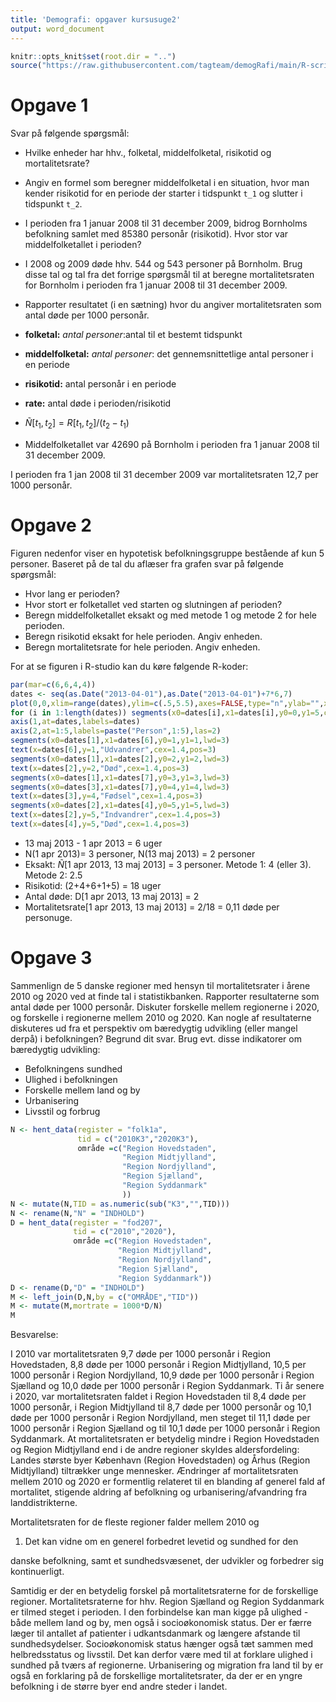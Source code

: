 ```yaml
---
title: 'Demografi: opgaver kursusuge2'
output: word_document
---
```

```r
knitr::opts_knit$set(root.dir = "..")
source("https://raw.githubusercontent.com/tagteam/demogRafi/main/R-scripts/demofunk.R")
```


# Opgave 1

Svar på følgende spørgsmål:

-   Hvilke enheder har hhv., folketal, middelfolketal, risikotid og mortalitetsrate?
-   Angiv en formel som beregner middelfolketal i en situation, hvor man kender risikotid
    for en periode der starter i tidspunkt `t_1` og slutter i
    tidspunkt `t_2`.
-   I perioden fra 1 januar 2008 til 31 december 2009, bidrog Bornholms
    befolkning samlet med 85380 personår (risikotid). Hvor stor var
    middelfolketallet i perioden?
-   I 2008 og 2009 døde hhv. 544 og 543 personer på Bornholm. Brug disse tal og tal fra det forrige spørgsmål 
    til at beregne mortalitetsraten for Bornholm i perioden fra 1 januar 2008 til 31 december 2009.
-   Rapporter resultatet (i en sætning) hvor du angiver mortalitetsraten som antal døde per 1000 personår.

-   **folketal:** *antal personer*:antal til et bestemt tidspunkt
-   **middelfolketal:** *antal personer*: det gennemsnittetlige antal personer i en periode
-   **risikotid:** antal personår i en periode
-   **rate:** antal døde i perioden/risikotid
-   $\tilde N[t_1,t_2]= R[t_1,t_2]/(t_2-t_1)$
-   Middelfolketallet var 42690 på Bornholm i perioden fra 1 januar 2008
    til 31 december 2009.

I perioden fra 1 jan 2008 til 31 december 2009 var mortalitetsraten
12,7 per 1000 personår.


# Opgave 2

Figuren nedenfor viser en hypotetisk befolkningsgruppe bestående af
kun 5 personer. Baseret på de tal du aflæser fra grafen svar på
følgende spørgsmål:

-   Hvor lang er perioden?
-   Hvor stort er folketallet ved starten og slutningen af perioden?
-   Beregn middelfolketallet eksakt og med metode 1 og metode 2 for hele perioden.
-   Beregn risikotid eksakt for hele perioden. Angiv enheden.
-   Beregn mortalitetsrate for hele perioden. Angiv enheden.

For at se figuren i R-studio kan du køre følgende R-koder:

```r
par(mar=c(6,6,4,4))
dates <- seq(as.Date("2013-04-01"),as.Date("2013-04-01")+7*6,7)
plot(0,0,xlim=range(dates),ylim=c(.5,5.5),axes=FALSE,type="n",ylab="",xlab="Kalender tid")
for (i in 1:length(dates)) segments(x0=dates[i],x1=dates[i],y0=0,y1=5,col="gray55")
axis(1,at=dates,labels=dates)
axis(2,at=1:5,labels=paste("Person",1:5),las=2)
segments(x0=dates[1],x1=dates[6],y0=1,y1=1,lwd=3)
text(x=dates[6],y=1,"Udvandrer",cex=1.4,pos=3)
segments(x0=dates[1],x1=dates[2],y0=2,y1=2,lwd=3)
text(x=dates[2],y=2,"Død",cex=1.4,pos=3)
segments(x0=dates[1],x1=dates[7],y0=3,y1=3,lwd=3)
segments(x0=dates[3],x1=dates[7],y0=4,y1=4,lwd=3)
text(x=dates[3],y=4,"Fødsel",cex=1.4,pos=3)
segments(x0=dates[2],x1=dates[4],y0=5,y1=5,lwd=3)
text(x=dates[2],y=5,"Indvandrer",cex=1.4,pos=3)
text(x=dates[4],y=5,"Død",cex=1.4,pos=3) 
```

-   13 maj 2013 - 1 apr 2013  = 6 uger
-   N(1 apr 2013)= 3 personer, N(13 maj 2013) = 2 personer
-   Eksakt: $\tilde N$[1 apr 2013, 13 maj 2013] = 3 personer. Metode 1: 4 (eller 3). Metode 2: 2.5
-   Risikotid: (2+4+6+1+5) = 18 uger
-   Antal døde: D[1 apr 2013, 13 maj 2013] = 2
-   Mortalitetsrate[1 apr 2013, 13 maj 2013] = 2/18 = 0,11 døde per personuge.


# Opgave 3

Sammenlign de 5 danske regioner med hensyn til mortalitetsrater i
årene 2010 og 2020 ved at finde tal i statistikbanken. Rapporter
resultaterne som antal døde per 1000 personår. Diskuter forskelle
mellem regionerne i 2020, og forskelle i regionerne mellem 2010
og 2020. Kan nogle af resultaterne diskuteres ud fra et perspektiv om
bæredygtig udvikling (eller mangel derpå) i befolkningen? Begrund dit
svar. Brug evt. disse indikatorer om bæredygtig udvikling:

-   Befolkningens sundhed
-   Ulighed i befolkningen
-   Forskelle mellem land og by
-   Urbanisering
-   Livsstil og forbrug

```r
N <- hent_data(register = "folk1a",
               tid = c("2010K3","2020K3"),
               område =c("Region Hovedstaden",
                         "Region Midtjylland",
                         "Region Nordjylland",
                         "Region Sjælland",
                         "Region Syddanmark"
                         ))
N <- mutate(N,TID = as.numeric(sub("K3","",TID)))
N <- rename(N,"N" = "INDHOLD")
D = hent_data(register = "fod207",
              tid = c("2010","2020"),
              område =c("Region Hovedstaden",
                        "Region Midtjylland",
                        "Region Nordjylland",
                        "Region Sjælland",
                        "Region Syddanmark"))
D <- rename(D,"D" = "INDHOLD")
M <- left_join(D,N,by = c("OMRÅDE","TID"))
M <- mutate(M,mortrate = 1000*D/N)
M 
```

Besvarelse:

I 2010 var mortalitetsraten 9,7 døde per 1000 personår i Region
Hovedstaden, 8,8 døde per 1000 personår i Region Midtjylland, 10,5 per
1000 personår i Region Nordjylland, 10,9 døde per 1000 personår i
Region Sjælland og 10,0 døde per 1000 personår i Region Syddanmark. Ti
år senere i 2020, var mortalitetsraten faldet i Region Hovedstaden til
8,4 døde per 1000 personår, i Region Midtjylland til 8,7 døde per 1000
personår og 10,1 døde per 1000 personår i Region Nordjylland, men
steget til 11,1 døde per 1000 personår i Region Sjælland og til 10,1
døde per 1000 personår i Region Syddanmark. At mortalitetsraten er
betydelig mindre i Region Hovedstaden og Region Midtjylland end i de
andre regioner skyldes aldersfordeling: Landes største byer København
(Region Hovedstaden) og Århus (Region Midtjylland) tiltrækker unge
mennesker. Ændringer af mortalitetsraten mellem 2010 og 2020 er
formentlig relateret til en blanding af generel fald af mortalitet,
stigende aldring af befolkning og urbanisering/afvandring fra
landdistrikterne.

Mortalitetsraten for de fleste regioner falder mellem 2010 og

1.  Det kan vidne om en generel forbedret levetid og sundhed for den

danske befolkning, samt et sundhedsvæsenet, der udvikler og forbedrer
sig kontinuerligt.

Samtidig er der en betydelig forskel på mortalitetsraterne for de
forskellige regioner. Mortalitetsraterne for hhv. Region Sjælland og
Region Syddanmark er tilmed steget i perioden. I den forbindelse kan
man kigge på ulighed - både mellem land og by, men også i
socioøkonomisk status. Der er færre læger til antallet af patienter i
udkantsdanmark og længere afstande til sundhedsydelser. Socioøkonomisk
status hænger også tæt sammen med helbredsstatus og livsstil. Det kan
derfor være med til at forklare ulighed i sundhed på tværs af
regionerne. Urbanisering og migration fra land til by er også en
forklaring på de forskellige mortalitetsrater, da der er en yngre
befolkning i de større byer end andre steder i landet.

